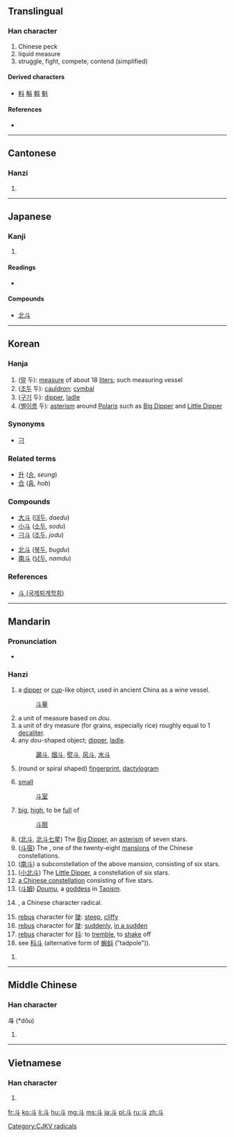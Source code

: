 {{also|鬥}}
==Translingual==
{{stroke order|type=animate}}

===Han character===
{{Han char|rn=68|rad=斗|as=00|sn=4|four=3400<sub>0</sub>|canj=卜十 (YJ)}}

# Chinese peck
# liquid measure
# struggle, fight, compete, contend (simplified)

====Derived characters====
* [[料]] [[斛]] [[斡]] [[魁]]

====References====
* {{Han ref|kx=0477.240|dkj=13489|dj=0835.270|hdz=32252.010|uh=6597|ud=26007|bh=A4E6|bd=42214}}

----

==Cantonese==

===Hanzi===
{{yue-hanzi|jyut=|y=dau2|tra=鬥}}

# {{defn|lang=yue|sort=斗00}}

----

==Japanese==

===Kanji===
{{ja-kanji|grade=c|rs=斗00}}

# {{defn|lang=ja|sort=斗00}}

====Readings====
* {{ja-readings|on=[[と]] (to), [[とう]] (tō)|kun=[[とます]] (tomasu), [[ます]] (masu), [[ひしゃく]] (hishaku)}}

====Compounds====
{{top2}}
* [[北斗]]
{{bottom}}

----

==Korean==

===Hanja===
{{ko-hanja|hangeul=두|eumhun=|rv=du|mr=tu|y=twu}}

# ([[말]] 두): [[measure]] of about 18 [[liter]]s; such measuring vessel 
# ([[조두]] 두): [[cauldron]]; [[cymbal]] 
# ([[구기]] 두): [[dipper]], [[ladle]] 
# ([[별]][[이름]] 두): [[asterism]] around [[Polaris]] such as [[Big Dipper]] and [[Little Dipper]]

===Synonyms===
* {{sense|cauldron}} [[刁]]

===Related terms===
* [[升]] ([[승]], ''seung'')
* [[合]] ([[홉]], ''hob'')

===Compounds===
{{top2}}
* [[大斗]] ([[대두]], ''daedu'')
* [[小斗]] ([[소두]], ''sodu'')
* [[刁斗]] ([[조두]], ''jodu'')
{{mid2}}
* [[北斗]] ([[북두]], ''bugdu'')
* [[南斗]] ([[남두]], ''namdu'')
{{bottom}}

===References===
* [http://www.toegye.ne.kr/dic/read_dic.asp?table=board&page=1&m_no=4471&str1=2&str2=%E5%88%81 斗 (국제퇴계학회)] 

----

==Mandarin==

===Pronunciation===
* {{audio|Zh-dòu.ogg|Audio}}

===Hanzi===
{{cmn-hanzi|tra=斗|pin=[[dǒu]] ([[dou3]])|wg=tou<sup>3</sup>}}

# a [[dipper]] or [[cup]]-like object, used in ancient China as a wine vessel.
#:[[斗量]]
# a unit of measure based on ''dou''.
# a unit of dry measure (for grains, especially rice) roughly equal to 1 [[decaliter]].
# any ''dou''-shaped object; [[dipper]], [[ladle]].
#:[[漏斗]], [[烟斗]], [[熨斗]], [[风斗]], [[水斗]]
# (round or spiral shaped) [[fingerprint]], [[dactylogram]]
# {{figurative|lang=cmn}} [[small]]
#:[[斗室]]
# {{figurative|lang=cmn}} [[big]], [[high]], to be [[full]] of
#:[[斗胆]]
# ([[北斗]], [[北斗七星]]) The [[Big Dipper]], an [[asterism]] of seven stars.
# ([[斗宿]]) The {{w|Dipper (Chinese constellation)}}, one of the twenty-eight [[mansion]]s of the Chinese constellations.
# ([[南斗]]) a subconstellation of the above mansion, consisting of six stars.
# ([[小北斗]]) The [[Little Dipper]], a constellation of six stars.
# [[w:zh:斗 (星官)|a Chinese constellation]] consisting of five stars.
# ([[斗姆]]) [[w:zh:斗姆|''Doumu'']], a [[goddess]] in [[Taoism]].
# {{w|Radical 68}}, a Chinese character radical.
# [[rebus]] character for [[陡]]: [[steep]], [[cliffy]]
# [[rebus]] character for [[陡]]: [[suddenly]], [[in a sudden]]
# [[rebus]] character for [[抖]]: to [[tremble]], to [[shake]] off
# see [[科斗]] (alternative form of [[蝌蚪]] ("tadpole")).

{{cmn-hanzi|tra=鬥|pin=[[dòu]] ([[dou4]])|wg=tou<sup>4</sup>}}
# {{defn|lang=cmn|sort=斗00}}

----

==Middle Chinese==

===Han character===
'''斗''' (*dǒu)<!--asterisk indicates that this character appears more than four times in the Tang Dynasty corpus of literature-->

# {{defn|lang=zhx-mid|sort=斗00}}

----

==Vietnamese==

===Han character===
{{vi-hantu|[[đẩu]], [[đấu]], [[điếu]], [[tẩu]]|rs=斗00}}

# {{defn|lang=vi|sort=斗00}}

[[Category:CJKV radicals]]

[[fr:斗]]
[[ko:斗]]
[[li:斗]]
[[hu:斗]]
[[mg:斗]]
[[ms:斗]]
[[ja:斗]]
[[pl:斗]]
[[ru:斗]]
[[zh:斗]]